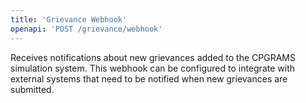 ```yaml
---
title: 'Grievance Webhook'
openapi: 'POST /grievance/webhook'
---
```


Receives notifications about new grievances added to the CPGRAMS simulation system. This webhook can be configured to integrate with external systems that need to be notified when new grievances are submitted.
